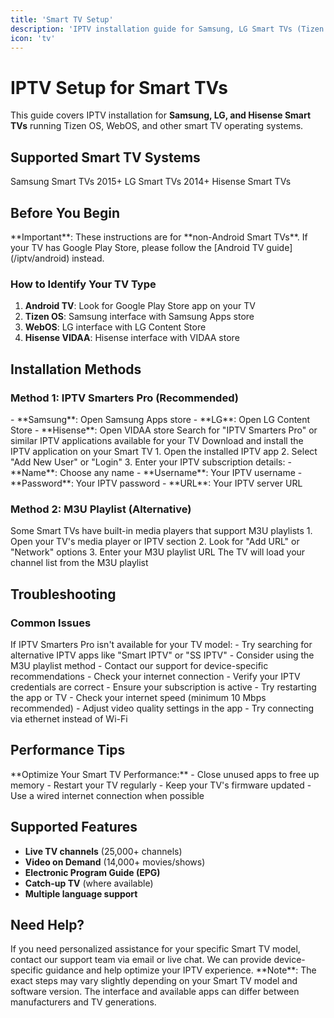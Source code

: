 ```yaml
---
title: 'Smart TV Setup'
description: 'IPTV installation guide for Samsung, LG Smart TVs (Tizen OS, WebOS & Hisense)'
icon: 'tv'
---
```


# IPTV Setup for Smart TVs

This guide covers IPTV installation for **Samsung, LG, and Hisense Smart TVs** running Tizen OS, WebOS, and other smart TV operating systems.

## Supported Smart TV Systems

<CardGroup cols={3}>
  <Card title="Samsung Tizen OS" icon="tv">
    Samsung Smart TVs 2015+
  </Card>
  <Card title="LG WebOS" icon="tv">
    LG Smart TVs 2014+
  </Card>
  <Card title="Hisense VIDAA" icon="tv">
    Hisense Smart TVs
  </Card>
</CardGroup>

## Before You Begin

<Warning>
**Important**: These instructions are for **non-Android Smart TVs**. If your TV has Google Play Store, please follow the [Android TV guide](/iptv/android) instead.
</Warning>

### How to Identify Your TV Type

1. **Android TV**: Look for Google Play Store app on your TV
2. **Tizen OS**: Samsung interface with Samsung Apps store
3. **WebOS**: LG interface with LG Content Store
4. **Hisense VIDAA**: Hisense interface with VIDAA store

## Installation Methods

### Method 1: IPTV Smarters Pro (Recommended)

<Steps>
  <Step title="Access App Store">
    - **Samsung**: Open Samsung Apps store
    - **LG**: Open LG Content Store
    - **Hisense**: Open VIDAA store
  </Step>
  
  <Step title="Search for IPTV App">
    Search for "IPTV Smarters Pro" or similar IPTV applications available for your TV
  </Step>
  
  <Step title="Download and Install">
    Download and install the IPTV application on your Smart TV
  </Step>
  
  <Step title="Launch and Configure">
    1. Open the installed IPTV app
    2. Select "Add New User" or "Login"
    3. Enter your IPTV subscription details:
       - **Name**: Choose any name
       - **Username**: Your IPTV username
       - **Password**: Your IPTV password
       - **URL**: Your IPTV server URL
  </Step>
</Steps>

### Method 2: M3U Playlist (Alternative)

<Steps>
  <Step title="Built-in Media Player">
    Some Smart TVs have built-in media players that support M3U playlists
  </Step>
  
  <Step title="Add M3U URL">
    1. Open your TV's media player or IPTV section
    2. Look for "Add URL" or "Network" options
    3. Enter your M3U playlist URL
  </Step>
  
  <Step title="Load Channels">
    The TV will load your channel list from the M3U playlist
  </Step>
</Steps>

## Troubleshooting

### Common Issues

<AccordionGroup>
  <Accordion title="App Not Available in Store">
    If IPTV Smarters Pro isn't available for your TV model:
    - Try searching for alternative IPTV apps like "Smart IPTV" or "SS IPTV"
    - Consider using the M3U playlist method
    - Contact our support for device-specific recommendations
  </Accordion>
  
  <Accordion title="Channels Not Loading">
    - Check your internet connection
    - Verify your IPTV credentials are correct
    - Ensure your subscription is active
    - Try restarting the app or TV
  </Accordion>
  
  <Accordion title="Poor Video Quality">
    - Check your internet speed (minimum 10 Mbps recommended)
    - Adjust video quality settings in the app
    - Try connecting via ethernet instead of Wi-Fi
  </Accordion>
</AccordionGroup>

## Performance Tips

<Tip>
**Optimize Your Smart TV Performance:**
- Close unused apps to free up memory
- Restart your TV regularly
- Keep your TV's firmware updated
- Use a wired internet connection when possible
</Tip>

## Supported Features

- **Live TV channels** (25,000+ channels)
- **Video on Demand** (14,000+ movies/shows)
- **Electronic Program Guide (EPG)**
- **Catch-up TV** (where available)
- **Multiple language support**

## Need Help?

<Card title="Contact Support" icon="headset">
  If you need personalized assistance for your specific Smart TV model, contact our support team via email or live chat. We can provide device-specific guidance and help optimize your IPTV experience.
</Card>

<Info>
**Note**: The exact steps may vary slightly depending on your Smart TV model and software version. The interface and available apps can differ between manufacturers and TV generations.
</Info> 